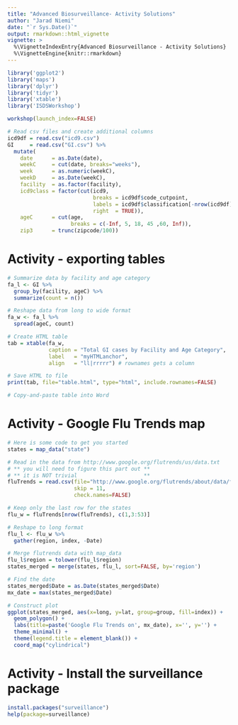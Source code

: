 ```yaml
---
title: "Advanced Biosurveillance- Activity Solutions"
author: "Jarad Niemi"
date: "`r Sys.Date()`"
output: rmarkdown::html_vignette
vignette: >
  %\VignetteIndexEntry{Advanced Biosurveillance - Activity Solutions}
  %\VignetteEngine{knitr::rmarkdown}
---
```


```r
library('ggplot2')
library('maps')
library('dplyr')
library('tidyr')
library('xtable')
library('ISDSWorkshop')

workshop(launch_index=FALSE)

# Read csv files and create additional columns
icd9df = read.csv("icd9.csv")
GI     = read.csv("GI.csv") %>%
  mutate(
    date      = as.Date(date),
    weekC     = cut(date, breaks="weeks"),
    week      = as.numeric(weekC),
    weekD     = as.Date(weekC),
    facility  = as.factor(facility),
    icd9class = factor(cut(icd9, 
                           breaks = icd9df$code_cutpoint, 
                           labels = icd9df$classification[-nrow(icd9df)], 
                           right  = TRUE)),
    ageC      = cut(age, 
                    breaks = c(-Inf, 5, 18, 45 ,60, Inf)),
    zip3      = trunc(zipcode/100))
```


# <a name="exporting_Tables"></a> Activity - exporting tables

```r
# Summarize data by facility and age category
fa_l <- GI %>%
  group_by(facility, ageC) %>%
  summarize(count = n())

# Reshape data from long to wide format
fa_w <- fa_l %>%
  spread(ageC, count)

# Create HTML table
tab = xtable(fa_w,
             caption = "Total GI cases by Facility and Age Category",
             label   = "myHTMLanchor",
             align   = "ll|rrrrr") # rownames gets a column

# Save HTML to file
print(tab, file="table.html", type="html", include.rownames=FALSE)

# Copy-and-paste table into Word
```




# <a name="maps"></a> Activity - Google Flu Trends map

```r
# Here is some code to get you started
states = map_data("state")

# Read in the data from http://www.google.org/flutrends/us/data.txt
# ** you will need to figure this part out **
# ** it is NOT trivial                     **
fluTrends = read.csv(file="http://www.google.org/flutrends/about/data/flu/us/data.txt", 
                     skip = 11, 
                     check.names=FALSE)

# Keep only the last row for the states
flu_w = fluTrends[nrow(fluTrends), c(1,3:53)]

# Reshape to long format
flu_l <- flu_w %>%
  gather(region, index, -Date)

# Merge flutrends data with map_data
flu_l$region = tolower(flu_l$region)
states_merged = merge(states, flu_l, sort=FALSE, by='region')

# Find the date
states_merged$Date = as.Date(states_merged$Date)
mx_date = max(states_merged$Date)

# Construct plot
ggplot(states_merged, aes(x=long, y=lat, group=group, fill=index)) + 
  geom_polygon() + 
  labs(title=paste('Google Flu Trends on', mx_date), x='', y='') +
  theme_minimal() + 
  theme(legend.title = element_blank()) +
  coord_map("cylindrical") 
```



# <a name="packages"></a> Activity - Install the surveillance package

```r
install.packages("surveillance")
help(package=surveillance)
```

